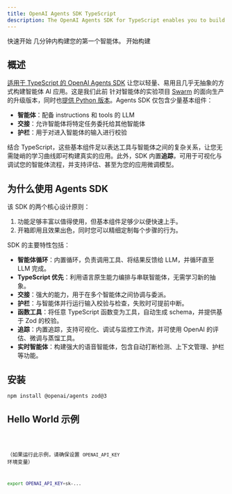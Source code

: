 ```yaml
---
title: OpenAI Agents SDK TypeScript
description: The OpenAI Agents SDK for TypeScript enables you to build agentic AI apps in a lightweight, easy-to-use package with very few abstractions.
---
```




<Hero>
  <Fragment slot="title">快速开始</Fragment>
  <Fragment slot="description">几分钟内构建您的第一个智能体。</Fragment>
  <Fragment slot="cta">开始构建</Fragment>
</Hero>

## 概述

[适用于 TypeScript 的 OpenAI Agents SDK](https://github.com/openai/openai-agents-js)
让您以轻量、易用且几乎无抽象的方式构建智能体 AI 应用。这是我们此前
针对智能体的实验项目
[Swarm](https://github.com/openai/swarm/tree/main) 的面向生产的升级版本，同时也[提供 Python 版本](https://github.com/openai/openai-agents-python)。Agents SDK 仅包含少量基本组件：

- **智能体**：配备 instructions 和 tools 的 LLM
- **交接**：允许智能体将特定任务委托给其他智能体
- **护栏**：用于对进入智能体的输入进行校验

结合 TypeScript，这些基本组件足以表达工具与智能体之间的复杂关系，让您无需陡峭的学习曲线即可构建真实的应用。此外，SDK 内置**追踪**，可用于可视化与调试您的智能体流程，并支持评估、甚至为您的应用微调模型。

## 为什么使用 Agents SDK

该 SDK 的两个核心设计原则：

1. 功能足够丰富以值得使用，但基本组件足够少以便快速上手。
2. 开箱即用且效果出色，同时您可以精细定制每个步骤的行为。

SDK 的主要特性包括：

- **智能体循环**：内置循环，负责调用工具、将结果反馈给 LLM，并循环直至 LLM 完成。
- **TypeScript 优先**：利用语言原生能力编排与串联智能体，无需学习新的抽象。
- **交接**：强大的能力，用于在多个智能体之间协调与委派。
- **护栏**：与智能体并行运行输入校验与检查，失败时可提前中断。
- **函数工具**：将任意 TypeScript 函数变为工具，自动生成 schema，并提供基于 Zod 的校验。
- **追踪**：内置追踪，支持可视化、调试与监控工作流，并可使用 OpenAI 的评估、微调与蒸馏工具。
- **实时智能体**：构建强大的语音智能体，包含自动打断检测、上下文管理、护栏等功能。

## 安装

```bash
npm install @openai/agents zod@3
```

## Hello World 示例

<Code lang="typescript" code={helloWorldExample} title="Hello World" />

（如果运行此示例，请确保设置 `OPENAI_API_KEY` 环境变量）

```bash
export OPENAI_API_KEY=sk-...
```
